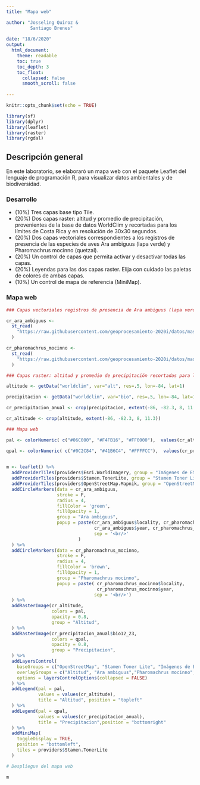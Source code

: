 ```yaml
---
title: "Mapa web"

author: "Josseling Quiroz &
         Santiago Brenes"
         
date: "18/6/2020"
output:
  html_document:
    theme: readable    
    toc: true
    toc_depth: 3
    toc_float:
      collapsed: false
      smooth_scroll: false    
     
---
```


```r
knitr::opts_chunk$set(echo = TRUE)

library(sf)
library(dplyr)
library(leaflet)
library(raster)
library(rgdal)

```
## Descripción general

En este laboratorio, se elaboraró un mapa web con el paquete Leaflet del lenguaje de programación R, para visualizar datos ambientales y de biodiversidad.

### Desarrollo 
- (10%) Tres capas base tipo Tile.
- (20%) Dos capas raster: altitud y promedio de precipitación, provenientes de la base de datos WorldClim y recortadas para los límites de Costa Rica y en resolución de 30x30 segundos.
- (20%) Dos capas vectoriales correspondientes a los registros de presencia de las especies de aves Ara ambiguus (lapa verde) y Pharomachrus mocinno (quetzal).
- (20%) Un control de capas que permita activar y desactivar todas las capas.
- (20%) Leyendas para las dos capas raster. Elija con cuidado las paletas de colores de ambas capas.
- (10%) Un control de mapa de referencia (MiniMap).

### Mapa web
```r

### Capas vectoriales registros de presencia de Ara ambiguus (lapa verde) y Pharomachrus mocinno (quetzal) en Costa Rica.

cr_ara_ambiguus <-
  st_read(
    "https://raw.githubusercontent.com/geoprocesamiento-2020i/datos/master/biodiversidad/registros-presencia/cr/cr-ara-ambiguus.geojson"
  )

cr_pharomachrus_mocinno <- 
  st_read(
    "https://raw.githubusercontent.com/geoprocesamiento-2020i/datos/master/biodiversidad/registros-presencia/cr/cr_pharomachrus_mocinno.geojson"
  )

### Capas raster: altitud y promedio de precipitación recortadas para los límites de Costa Rica y en resolución de 30x30 segundos.

altitude <- getData("worldclim", var="alt", res=.5, lon=-84, lat=1)

precipitacion <- getData("worldclim", var="bio", res=.5, lon=-84, lat=10)

cr_precipitacion_anual <- crop(precipitacion, extent(-86, -82.3, 8, 11.3))

cr_altitude <- crop(altitude, extent(-86, -82.3, 8, 11.3))

### Mapa web

pal <- colorNumeric( c("#06C000", "#F4FB16", "#FF0000"),  values(cr_altitude),  na.color = "transparent")

qpal <- colorNumeric( c("#0C2C84", "#41B6C4", "#FFFFCC"),  values(cr_precipitacion_anual$bio12_23),  na.color = "transparent")

 
m <- leaflet() %>% 
  addProviderTiles(providers$Esri.WorldImagery, group = "Imágenes de ESRI") %>% 
  addProviderTiles(providers$Stamen.TonerLite, group = "Stamen Toner Lite") %>%
  addProviderTiles(providers$OpenStreetMap.Mapnik, group = "OpenStreetMap") %>%
  addCircleMarkers(data = cr_ara_ambiguus, 
                   stroke = F,
                   radius = 4,
                   fillColor = 'green',
                   fillOpacity = 1,
                   group = "Ara ambiguus", 
                   popup = paste(cr_ara_ambiguus$locality, cr_pharomachrus_mocinno$locality,
                                 cr_ara_ambiguus$year, cr_pharomachrus_mocinno$year,
                                 sep = '<br/>'
                           )
  ) %>%
  addCircleMarkers(data = cr_pharomachrus_mocinno, 
                   stroke = F,
                   radius = 4,
                   fillColor = 'brown',
                   fillOpacity = 1,
                   group = "Pharomachrus mocinno", 
                   popup = paste( cr_pharomachrus_mocinno$locality,
                                  cr_pharomachrus_mocinno$year,
                                 sep = '<br/>')
  ) %>%
  addRasterImage(cr_altitude,
                 colors = pal, 
                 opacity = 0.8, 
                 group = "Altitud",
  ) %>%
  addRasterImage(cr_precipitacion_anual$bio12_23,
                 colors = qpal, 
                 opacity = 0.8, 
                 group = "Precipitacion",
  ) %>%
  addLayersControl(
    baseGroups = c("OpenStreetMap", "Stamen Toner Lite", "Imágenes de ESRI"),
    overlayGroups = c("Altitud", "Ara ambiguus","Pharomachrus mocinno","Precipitacion"),
    options = layersControlOptions(collapsed = FALSE)    
  ) %>%
  addLegend(pal = pal, 
            values = values(cr_altitude), 
            title = "Altitud", position = "topleft"
  ) %>%
  addLegend(pal = qpal, 
            values = values(cr_precipitacion_anual), 
            title = "Precipitacion",position = "bottomright"
  ) %>%
  addMiniMap(
    toggleDisplay = TRUE,
    position = "bottomleft",
    tiles = providers$Stamen.TonerLite
  )


```


```r
# Despliegue del mapa web

m
```
